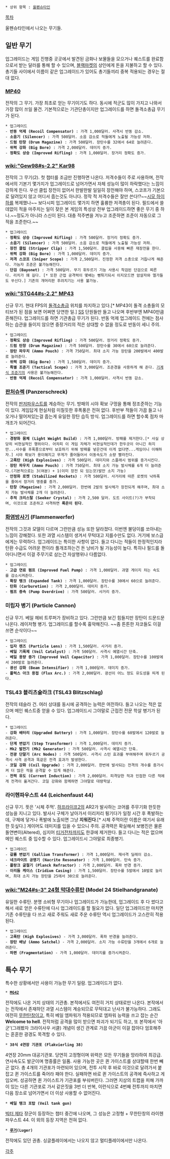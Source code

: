  * 상위 항목 : [[울펜슈타인]]

[[목차]]

울펜슈타인에서 나오는 무기들. 

== 일반 무기 ==
업그레이드는 게임 진행중 곳곳에서 발견된 금화나 보물들을 모으거나 퀘스트를 완료함으로서 받는 달러를 통해 할 수 있으며, [[블랙마켓]]의 상인에게 돈을 지불하고 할 수 있다. 총기들 사이에서 이름이 같은 업그레이드가 있어도 총기들끼리 중복 적용되는 경우는 절대 없다.

=== [[MP40]] ===
전작의 그 무기. 가장 최초로 얻는 무기이기도 하다. 동시에 적군도 많이 가지고 나와서 가장 많이 쓰일 물건. 
기본적으로는 기관단총이지만 업그레이드를 하면 돌격소총급 무기가 된다.

 * 업그레이드
 - '''반동 억제 (Recoil Compensator)''' : 가격 1,000달러. 사격시 반동 감소.
 - '''소음기 (Silencer)''' : 가격 500달러. 소음 감소로 적들에게 노출될 가능성 저하.
 - '''드럼 탄창 (Drum Magazine)''' : 가격 500달러. 장탄수를 32에서 64로 늘려준다.
 - '''위력 강화 (Big Bore)''' : 가격 2,000달러. 데미지 증가.
 - '''정확도 상승 (Improved Rifling)''' : 가격 1,000달러. 장거리 정확도 증가.

=== [[wiki:"Gew98#s-2.2" Kar98]] ===
전작의 그 무기(2). 첫 챕터를 조금만 진행하면 나온다. 
저격수들이 주로 사용하며, 전작에서의 기본기 몇가지가 업그레이드로 넘어가면서 자체 성능이 많이 하락했다는 느낌이 강하게 든다. 
우선 클립 장전이 없어서 한발한발 일일히 장전해야 하며, 스코프가 기본으로 달려있지 않고 어디서 줍는것도 아니다. 
정작 적 저격수들은 잘만 쓴다!?~~[[시모 하이하]]를 복제했나~~ 보다시피 업그레이드 몇가지 하면 훌륭한 저격총이 된다. 
필드에서 쓸데없이 적을 마주치는 일이 잦은 본 게임의 특성상 전부 업그레이드하면 좋은 무기 중 하나.~~정도가 아니라 스신이 된다. 대충 적주변을 겨누고 조준하면 조준이 자동으로 그 적을 조준한다.~~ 

 * 업그레이드
 - '''정확도 상승 (Improved Rifling)''' : 가격 500달러. 장거리 정확도 증가.
 - '''소음기 (Silencer)''' : 가격 500달러. 소음 감소로 적들에게 노출될 가능성 저하.
 - '''장전 클립 (Stripper Clip)''' : 가격 1,500달러. 클립을 사용해 빠른 재장전을 한다.
 - '''위력 강화 (Big Bore)''' : 가격 1,000달러. 데미지 증가.
 - '''저격 스코프 (Sniper Scope)''' : 가격 2,500달러. 진정한 저격 소총으로 거듭나게 해준다. 가늠자 조준은 불가능해진다.
 - '''단검 (Bayonet)''' : 가격 500달러. 무기 휘두르기 기능 사용시 착검된 단검으로 찌른다. 리치가 꽤 길다. [* 또한 근접 공격력이 몇배는 뻥튀기되서 이지모드면 암살자와 엘가들도 쑤신다.] 기존의 개머리판 후려치기는 사용 불가능.

=== [[wiki:"STG44#s-2.2" MP43]] ===
신규 무기. 현대 FPS의 [[돌격소총]]급 위치를 차지하고 있다.[* MP43이 돌격 소총들의 모티브가 된 점을 보면 어쩌면 당연한 일.] [[SS]] 단원들만 들고 나오며 후반부엔 MP40만큼 흔해진다. 
업그레이드를 하면 기관총급 무기가 된다. 반동 억제 업그레이드 전에는 점사하는 습관을 들이지 않으면 중장거리의 적은 상대할 수 없을 정도로 반동이 세니 주의. 

 * 업그레이드
 - '''정확도 상승 (Improved Rifling)''' : 가격 500달러. 장거리 정확도 증가.
 - '''드럼 탄창 (Drum Magazine)''' : 가격 500달러. 장탄수를 30에서 60으로 늘려준다.
 - '''장탄 파우치 (Ammo Pouch)''' : 가격 750달러. 최대 소지 가능 장탄을 200발에서 400발로 늘려준다.
 - '''위력 강화 (Big Bore)''' : 가격 1,500달러. 데미지 증가.
 - '''특별 조준기 (Tactical Scope)''' : 가격 3,000달러. 조준경을 사용하게 해 준다. [[기계식 조준기]]의 사용은 불가능해진다.
 - '''반동 억제 (Recoil Compensator)''' : 가격 1,000달러. 사격시 반동 감소.

=== [[판처슈렉]] (Panzerschreck) === 
전작의 [[판저파우스트]]를 계승하는 무기. 방패의 시야 확보 구멍을 통해 정조준하는 기능이 있다. 
게임답게 현실처럼 미칠듯한 후폭풍은 전혀 없다. 후반부 적들이 가끔 들고 나오거나 떨어져있는걸 줍는게 유일한 장탄 습득 방식. 
업그레이드를 하면 할수록 점차 마개조가 되어간다.

 * 업그레이드
 - '''경량화 몸체 (Light Weight Build)''' : 가격 1,000달러. 방패를 제거한다.[* 사실 상당히 비현실적인 행위이다. 어차피 이 게임 자체가 비현실적인데가 한두곳이 아니긴 하지만...사수를 후폭풍으로부터 보호하기 위해 방패를 넣은건데 이게 없다면...게임이니 이해하자.] 시야 확보가 용이해지고 무게가 줄어들어서 이동속도가 소량 빨라진다.
 - '''고폭탄 (High Explosives)''' : 가격 500달러. 데미지와 스플래시 범위를 증가시킨다.
 - '''장탄 파우치 (Ammo Pouch)''' : 가격 750달러. 최대 소지 가능 발사체를 6개 더 늘려준다.(기본적으로는 3(여분) + 1(이미 장전 되 있는것)발만 소지 가능)
 - '''안정화 로켓 (Stabilized Rockets)''' : 가격 500달러. 사거리에 따른 로켓의 낙하폭을 줄여서 장거리 명중률 증가.
 - '''탄창 (Magazine)''' : 가격 2,000달러. 한번에 2발의 발사체가 장전되게 해주며, 최대 소지 가능 발사체를 2개 더 늘려준다.
 - '''추적 크리스탈 (Seeker Crystal)''' : 가격 2,500 달러. 도트 사이트(?)가 부착되며, 이것으로 조준하고 사격하면 '''록온이 된다'''.

=== [[화염방사기]] (Flammenwerfer) ===
전작의 그것과 모델이 다르며 그런만큼 성능 또한 달라졌다. 이번엔 불덩이를 쏘아내는 느낌이 강해졌다. 또한 과열 시스템이 생겨서 무턱대고 지를수만도 없다. 거기에 보스급에게는 무력하다. 업그레이드는 특이한 사항이 없다. 들고 다니는 적들이 한정적인지라 탄환 수급도 어려운 편이라 풀개조하는건 돈 낭비가 될 가능성이 높다. 특히나 필드를 돌아다니면서 이걸 주무기로 삼는건 자살행위나 다름없다.

 * 업그레이드
 - '''고급 연료 펌프 (Improved Fuel Pump)''' : 가격 1,000달러. 과열 게이지 차는 속도를 감소시켜준다.
 - '''확장 탱크 (Expanded Tank)''' : 가격 1,000달러. 장탄수를 30에서 60으로 늘려준다.
 - '''탄화 (Carburetion)''' : 가격 2,000달러. 데미지 증가.
 - '''펌프 증속 (Pump Overdrive)''' : 가격 500달러. 사거리 증가.


=== 미립자 병기 (Particle Cannon) === 
신규 무기. 베일 헤비 트루퍼가 장비하고 있다. 그런만큼 보긴 힘들지만 장탄이 드문드문 나온다. 레이저형 병기. 업그레이드를 할수록 흉악해진다.
~~좀 튼튼한 자코들도 이걸 쓰면 순삭이다~~

 * 업그레이드
 - '''입자 렌즈 (Particle Lens)''' : 가격 1,500달러. 사거리 증가.
 - '''베일 기폭제 (Veil Catalyst)''' : 가격 500달러. 사격시 예열시간 단축.
 - '''베일 용량 증가 (Improved Veil Capacitor)''' : 가격 1,000달러. 장탄수를 100발에서 200발로 늘려준다.
 - '''광선 강화 (Beam Intensifier)''' : 가격 1,000달러. 데미지 증가.
 - '''플럭스 아크 용접 (Flux Arc.)''' : 가격 2,000달러. 광선이 어느 정도 유도성을 띄게 된다.

=== TSL43 블리츠슐라크 (TSL43 Blitzschlag) ===
전작의 테슬라 건. 여러 상대를 동시에 공격하는 능력은 여전하다. 
들고 나오는 적은 없으며 메인 퀘스트중 얻을 수 있다. 업그레이드시 그야말로 근접전 전문 학살 병기가 된다.

 * 업그레이드
 - '''강화 배터리 (Upgraded Battery)''' : 가격 1,000달러. 장탄수를 60발에서 120발로 늘려준다.
 - '''단계 변압기 (Step Transformer)''' : 가격 1,000달러. 데미지 증가.
 - '''Mk2 발전기 (Mk2 Generator)''' : 가격 500달러. 사격시 예열시간 단축.
 - '''전광 단말기 (Arc Nodes)''' : 가격 500달러. 사격시 스턴 효과를 부여해주며 휘두르기 공격시 사격 공격과 똑같은 전격 효과가 발생한다.
 - '''코일 강화 (Coil Upgrade)''' : 가격 2,000달러. 한번에 발사되는 전격의 개수를 증가시켜 더 많은 적을 공격할 수 있게 해준다.
 - '''전력 유도 (Current Induction)''' : 가격 2,000달러. 피격당한 적과 인접한 다른 적에게 전격이 옮겨간다. 코일 강화와 함께하면 그야말로 대량학살.

=== 라이헨파우스트 44 (Leichenfaust 44) ===
신규 무기. 뜻은 '시체 주먹'. [[하프라이프2]]의 AR2가 발사하는 코어를 주무기화 한듯한 성능을 지니고 있다. 
발사시 구체가 날아가서 이리저리 튕기다가 일정 시간 후 폭발하는데, 구체에 닿거나 폭발에 노출되면 그냥 '''지워진다'''.[* 시체 주먹이란 이름은 여기서 유래한 듯싶다.]
게이머도 데미지를 입을 수 있으니 주의. 공격력은 확실해서 보병진은 물론 돌연변이(Altered), 심지어 [[티거]]전차까지도 한큐에 제거한다. 
들고 다니는 적은 없으며 메인 퀘스트 중 입수할 수 있다. 업그레이드시 그야말로 최종병기.

 * 업그레이드
 - '''갈륨 변압기 (Gallium Transformer)''' : 가격 1,000달러. 재사격 딜레이 감소.
 - '''네크라이트 공명기 (Nacrite Resonator)''' : 가격 1,000달러. 탄속 증가.
 - '''플랑크 굴절기 (Planck Refractor)''' : 가격 2,000달러. 폭파 반경 증가.
 - '''이리듐 케이스 (Iridium Casing)''' : 가격 1,500달러. 장탄수를 5발에서 10발로 늘리며, 최대 소지 가능 장탄을 25에서 30으로 늘려준다.

=== [[wiki:"M24#s-3" 24형 막대수류탄]] (Model 24 Stielhandgranate) ===
유일한 수류탄. 분명 소비형 무기이나 업그레이드가 가능한데, 업그레이드 후 다 썼다고 해서 새로 얻은 수류탄에 다시 업그레이드를 할 필요가 없다. 
일단 업그레이드만 마치면 기존 수류탄을 다 쓰고 새로 주워도 새로 주운 수류탄 역시 업그레이드가 고스란히 적용된다.

 * 업그레이드
 - '''고폭탄 (High Explosives)''' - 가격 3,000달러. 폭파 반경을 늘려준다.
 - '''장탄 배낭 (Ammo Satchel)''' - 가격 2,000달러. 소지 가능 수류탄을 3개에서 6개로 늘려준다.
 - '''파편 (Fragmentation)''' - 가격 1,000달러. 데미지를 증가시켜준다.

== 특수 무기 ==
특수한 상황에서만 사용이 가능한 무기 일람. 업그레이드가 없다.

 * '''[[MG42]]'''
전작에도 나온 거치 상태의 기관총. 본적에서도 여전히 거치 상태로만 나온다. 본작에서는 전작에서 존재하던 과열 시스템이 계승되므로 무턱대고 난사가 불가능하다. 
그래도 여전히 [[무한탄창]]이고, 특히 베일 엠파워가 적용되므로 엠파워 능력을 쓰고 잡는 순간 '''Welcome to hell'''. 
전작처럼 공격을 많이 받으면 파괴가 되기도 하고, 또 본작에서 '아군'(그래봤자 크라이사우 서클) 개념이 생긴 관계로 가끔 아군이 이걸 잡아다 엄호해주는 훈훈한 광경도 목격할 수 있다.

 * '''38식 4연장 기관포 (Flakvierling 38)'''
4연장 20mm 대공기관포. 당연히 고정형이며 위력은 모든 무기들을 망라하여 최강급. 연사속도도 발군이며 명중률은 일품. 
사용 가능한 곳은 퀸 가이스트를 상대할때 한번 빼곤 없다. 총 4개의 기관포가 마련되어 있으며, 전투 시작 후 바로 이것으로 달려가서 붙잡고 퀸 가이스트를 죽어라 패야 한다. 실패하면 바로 퀸 가이스트의 공격에 즉사하고 게임오버. 성공하면 퀸 가이스트가 기관포를 부숴버린다. 그러면 지상의 트랩을 피해 가까이 있는 다른 기관포로 가서 같은짓을 3번 더 반복, 이런식으로 4번째 전투까지 마치면 다음 장소로 넘어가면서 더 이상 사용할 수 없어진다.

 * '''베일 탱크 포탑 (Veil tank gun)'''
[[빅터 제타]] 장군이 등장하는 챕터 중간에 나오며, 그 성능은 고정형 + 무한탄창의 라이헨파우스트 44. 
이 외의 등장 지역은 전혀 없다.

 * '''[[루거]](Luger)'''
전작에도 있던 권총. 싱글플레이에서는 나오지 않고 멀티플레이에서만 나온다.

[[각주]]
